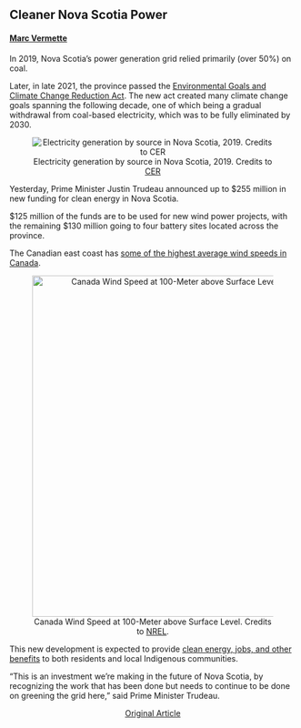 ## Cleaner Nova Scotia Power

#### [Marc Vermette](https://ca.linkedin.com/in/marc-vermette)


In 2019, Nova Scotia's power generation grid relied primarily (over 50%) on coal.

Later, in late 2021, the province passed the [Environmental Goals and Climate Change Reduction Act](https://novascotia.ca/news/release/?id=20211027005). The new act created many climate change goals spanning the following decade, one of which being a gradual withdrawal from coal-based electricity, which was to be fully eliminated by 2030.

<center>

![Electricity generation by source in Nova Scotia, 2019. Credits to [CER](https://www.cer-rec.gc.ca/en/data-analysis/canada-energy-future/index.html)](https://www.cer-rec.gc.ca/en/data-analysis/energy-markets/provincial-territorial-energy-profiles/images/ns-fg02.png)
</center>

Yesterday, Prime Minister Justin Trudeau announced up to $255 million in new funding for clean energy in Nova Scotia.

$125 million of the funds are to be used for new wind power projects, with the remaining $130 million going to four battery sites located across the province.

The Canadian east coast has [some of the highest average wind speeds in Canada](https://www.cbc.ca/news/canada/nova-scotia/offshore-wind-farms-nova-scotia-exporting-region-1.6263164).

<center>

![Canada Wind Speed at 100-Meter above Surface Level. Credits to [NREL](https://www.nrel.gov/gis/wind.html).](https://www.nrel.gov/gis/assets/images/wtk-100m-can-2017-01.jpg){width=600px}
</center>

This new development is expected to provide [clean energy, jobs, and other benefits](https://pm.gc.ca/en/news/news-releases/2022/07/21/delivering-clean-air-and-good-jobs-nova-scotia) to both residents and local Indigenous communities.

"This is an investment we're making in the future of Nova Scotia, by recognizing the work that has been done but needs to continue to be done on greening the grid here," said Prime Minister Trudeau.

<center>

[Original Article](https://www.cbc.ca/news/politics/pm-clean-energy-nova-scotia-announcement-1.6527350)


